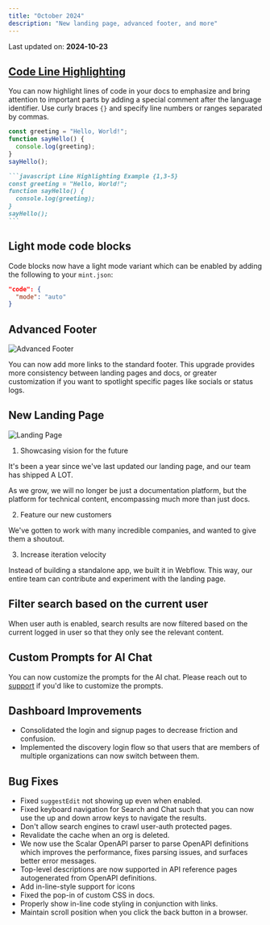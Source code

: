 ```yaml
---
title: "October 2024"
description: "New landing page, advanced footer, and more"
---
```


<Info>Last updated on: **2024-10-23**</Info>

## [Code Line Highlighting](/content/components/code#line-highlighting)

You can now highlight lines of code in your docs to emphasize and bring attention to important parts by adding a special comment after the language identifier. Use curly braces `{}` and specify line numbers or ranges separated by commas.

```javascript Line Highlighting Example {1,3-5}
const greeting = "Hello, World!";
function sayHello() {
  console.log(greeting);
}
sayHello();
```

````md
```javascript Line Highlighting Example {1,3-5}
const greeting = "Hello, World!";
function sayHello() {
  console.log(greeting);
}
sayHello();
```
````

## Light mode code blocks

Code blocks now have a light mode variant which can be enabled by adding the following to your `mint.json`:

```json
"code": {
  "mode": "auto"
}
```

## Advanced Footer

<img src="/images/changelog/advanced-footer.gif" alt="Advanced Footer" />

You can now add more links to the standard footer. This upgrade
provides more consistency between landing pages and docs, or greater customization
if you want to spotlight specific pages like socials or status logs.

## New Landing Page

<img src="/images/changelog/landing-page.jpeg" alt="Landing Page" />

1. Showcasing vision for the future

It's been a year since we've last updated our landing page, and our team has shipped A LOT.

As we grow, we will no longer be just a documentation platform, but the platform for technical content, encompassing much more than just docs.

2. Feature our new customers

We've gotten to work with many incredible companies, and wanted to give them a shoutout.

3. Increase iteration velocity

Instead of building a standalone app, we built it in Webflow. This way, our entire team can contribute and experiment with the landing page.

## Filter search based on the current user

When user auth is enabled, search results are now filtered based on the current logged in user so that they only see the relevant content.

## Custom Prompts for AI Chat

You can now customize the prompts for the AI chat. Please reach out to [support](mailto:sales@mintlify.com) if you'd like to customize the prompts.

## Dashboard Improvements

- Consolidated the login and signup pages to decrease friction and confusion.
- Implemented the discovery login flow so that users that are members of multiple organizations can now switch between them.

## Bug Fixes

- Fixed `suggestEdit` not showing up even when enabled.
- Fixed keyboard navigation for Search and Chat such that you can now use the up and down arrow keys to navigate the results.
- Don't allow search engines to crawl user-auth protected pages.
- Revalidate the cache when an org is deleted.
- We now use the Scalar OpenAPI parser to parse OpenAPI definitions which improves the performance, fixes parsing issues, and surfaces better error messages.
- Top-level descriptions are now supported in API reference pages autogenerated from OpenAPI definitions.
- Add in-line-style support for icons
- Fixed the pop-in of custom CSS in docs.
- Properly show in-line code styling in conjunction with links.
- Maintain scroll position when you click the back button in a browser.